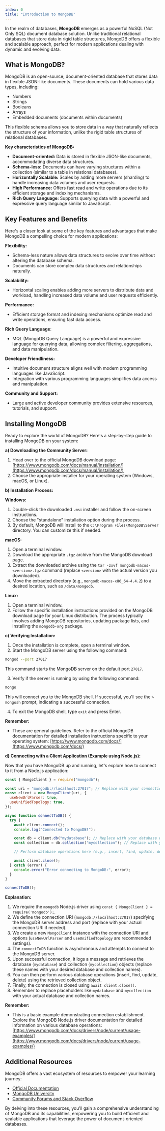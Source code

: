```yaml
---
index: 0
title: "Introduction to MongoDB"
---
```


In the realm of databases, **MongoDB** emerges as a powerful NoSQL (Not Only SQL) document database solution. Unlike traditional relational databases that store data in rigid table structures, MongoDB offers a flexible and scalable approach, perfect for modern applications dealing with dynamic and evolving data.

## What is MongoDB?

MongoDB is an open-source, document-oriented database that stores data in flexible JSON-like documents. These documents can hold various data types, including:

- Numbers
- Strings
- Booleans
- Arrays
- Embedded documents (documents within documents)

This flexible schema allows you to store data in a way that naturally reflects the structure of your information, unlike the rigid table structures of relational databases.

**Key characteristics of MongoDB:**

- **Document-oriented:** Data is stored in flexible JSON-like documents, accommodating diverse data structures.
- **Schema-less:** Documents can have varying structures within a collection (similar to a table in relational databases).
- **Horizontally Scalable:** Scales by adding more servers (sharding) to handle increasing data volumes and user requests.
- **High Performance:** Offers fast read and write operations due to its efficient storage and indexing mechanisms.
- **Rich Query Language:** Supports querying data with a powerful and expressive query language similar to JavaScript.

## Key Features and Benefits

Here's a closer look at some of the key features and advantages that make MongoDB a compelling choice for modern applications:

**Flexibility:**

- Schema-less nature allows data structures to evolve over time without altering the database schema.
- Documents can store complex data structures and relationships naturally.

**Scalability:**

- Horizontal scaling enables adding more servers to distribute data and workload, handling increased data volume and user requests efficiently.

**Performance:**

- Efficient storage format and indexing mechanisms optimize read and write operations, ensuring fast data access.

**Rich Query Language:**

- MQL (MongoDB Query Language) is a powerful and expressive language for querying data, allowing complex filtering, aggregations, and data manipulation.

**Developer Friendliness:**

- Intuitive document structure aligns well with modern programming languages like JavaScript.
- Integration with various programming languages simplifies data access and manipulation.

**Community and Support:**

- Large and active developer community provides extensive resources, tutorials, and support.

## Installing MongoDB

Ready to explore the world of MongoDB? Here's a step-by-step guide to installing MongoDB on your system:

**a) Downloading the Community Server:**

1. Head over to the official MongoDB download page: [https://www.mongodb.com/docs/manual/installation/](https://www.mongodb.com/docs/manual/installation/)
2. Choose the appropriate installer for your operating system (Windows, macOS, or Linux).

**b) Installation Process:**

**Windows:**

1. Double-click the downloaded `.msi` installer and follow the on-screen instructions.
2. Choose the "standalone" installation option during the process.
3. By default, MongoDB will install to the `C:\Program Files\MongoDB\Server` directory. You can customize this if needed.

**macOS:**

1. Open a terminal window.
2. Download the appropriate `.tgz` archive from the MongoDB download page.
3. Extract the downloaded archive using the `tar -zxvf mongodb-macos-<version>.tgz` command (replace `<version>` with the actual version you downloaded).
4. Move the extracted directory (e.g., `mongodb-macos-x86_64-4.4.2`) to a desired location, such as `/data/mongodb`.

**Linux:**

1. Open a terminal window.
2. Follow the specific installation instructions provided on the MongoDB download page for your Linux distribution. The process typically involves adding MongoDB repositories, updating package lists, and installing the `mongodb-org` package.

**c) Verifying Installation:**

1. Once the installation is complete, open a terminal window.
2. Start the MongoDB server using the following command:

```bash
mongod --port 27017
```

This command starts the MongoDB server on the default port `27017`.

3. Verify if the server is running by using the following command:

```bash
mongo
```

This will connect you to the MongoDB shell. If successful, you'll see the `> mongosh` prompt, indicating a successful connection.

4. To exit the MongoDB shell, type `exit` and press Enter.

**Remember:**

- These are general guidelines. Refer to the official MongoDB documentation for detailed installation instructions specific to your operating system: [https://www.mongodb.com/docs/](https://www.mongodb.com/docs/)

**d) Connecting with a Client Application (Example using Node.js):**

Now that you have MongoDB up and running, let's explore how to connect to it from a Node.js application:

```javascript
const { MongoClient } = require("mongodb");

const uri = "mongodb://localhost:27017"; // Replace with your connection URI if needed
const client = new MongoClient(uri, {
  useNewUrlParser: true,
  useUnifiedTopology: true,
});

async function connectToDB() {
  try {
    await client.connect();
    console.log("Connected to MongoDB!");

    const db = client.db("mydatabase"); // Replace with your database name
    const collection = db.collection("mycollection"); // Replace with your collection name

    // Perform database operations here (e.g., insert, find, update, delete)

    await client.close();
  } catch (error) {
    console.error("Error connecting to MongoDB:", error);
  }
}

connectToDB();
```

**Explanation:**

1. We require the `mongodb` Node.js driver using `const { MongoClient } = require('mongodb');`.
2. We define the connection URI (`mongodb://localhost:27017`) specifying the MongoDB server address and port (replace with your actual connection URI if needed).
3. We create a new `MongoClient` instance with the connection URI and options (`useNewUrlParser` and `useUnifiedTopology` are recommended settings).
4. The `connectToDB` function is asynchronous and attempts to connect to the MongoDB server.
5. Upon successful connection, it logs a message and retrieves the database (`mydatabase`) and collection (`mycollection`) objects (replace these names with your desired database and collection names).
6. You can then perform various database operations (insert, find, update, delete) using the retrieved collection object.
7. Finally, the connection is closed using `await client.close()`.
8. Remember to replace placeholders like `mydatabase` and `mycollection` with your actual database and collection names.

**Remember:**

- This is a basic example demonstrating connection establishment. Explore the MongoDB Node.js driver documentation for detailed information on various database operations: [https://www.mongodb.com/docs/drivers/node/current/usage-examples/](https://www.mongodb.com/docs/drivers/node/current/usage-examples/)

## Additional Resources

MongoDB offers a vast ecosystem of resources to empower your learning journey:

- [Official Documentation](https://www.mongodb.com/docs/)
- [MongoDB University](https://university.mongodb.com/)
- [Community Forums and Stack Overflow](https://www.mongodb.com/community/forums)

By delving into these resources, you'll gain a comprehensive understanding of MongoDB and its capabilities, empowering you to build efficient and scalable applications that leverage the power of document-oriented databases.
